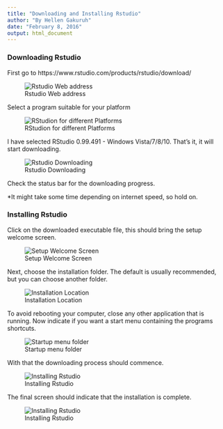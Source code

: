 ```yaml
---
title: "Downloading and Installing Rstudio"
author: "By Hellen Gakuruh"
date: "February 8, 2016"
output: html_document
---
```


### Downloading Rstudio

First go to https://www.rstudio.com/products/rstudio/download/

![Rstudio Web address](../figures/Rstudio_webaddress.JPG)

Select a program suitable for your platform

![RStudion for different Platforms](../figures/platforms.JPG)

I have selected RStudio 0.99.491 - Windows Vista/7/8/10. That's it, it will start downloading.

![Rstudio Downloading](../figures/platforms.JPG) 

Check the status bar for the downloading progress.


\*It might take some time depending on internet speed, so hold on.

### Installing Rstudio

Click on the downloaded executable file, this should bring the setup welcome screen.

![Setup Welcome Screen](../figures/Rstudio_setup_welcome.JPG)

Next, choose the installation folder. The default is usually recommended, but you can choose another folder.

![Installation Location](../figures/Rstudio_installation_location.JPG)

To avoid rebooting your computer, close any other application that is running. Now indicate if you want a start menu containing the programs shortcuts.  

![Startup menu folder](../figures/Rstudio_startmenu_folder.JPG)

With that the downloading process should commence.

![Installing Rstudio](../figures/installing_Rstudio.JPG)

The final screen should indicate that the installation is complete.

![Installing Rstudio](../figures/Rstudio_installed.PNG)
